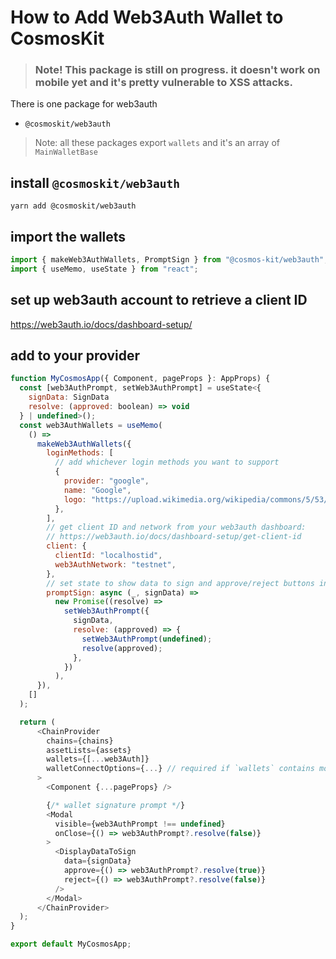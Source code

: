 # How to Add Web3Auth Wallet to CosmosKit

> ### Note! This package is still on progress. it doesn't work on mobile yet and it's pretty vulnerable to XSS attacks.

There is one package for web3auth

- `@cosmoskit/web3auth`

> Note: all these packages export `wallets` and it's an array of `MainWalletBase`

## install `@cosmoskit/web3auth`

```
yarn add @cosmoskit/web3auth
```

## import the wallets

```js
import { makeWeb3AuthWallets, PromptSign } from "@cosmos-kit/web3auth";
import { useMemo, useState } from "react";
```

## set up web3auth account to retrieve a client ID

https://web3auth.io/docs/dashboard-setup/

## add to your provider

```js
function MyCosmosApp({ Component, pageProps }: AppProps) {
  const [web3AuthPrompt, setWeb3AuthPrompt] = useState<{
    signData: SignData
    resolve: (approved: boolean) => void
  } | undefined>();
  const web3AuthWallets = useMemo(
    () =>
      makeWeb3AuthWallets({
        loginMethods: [
          // add whichever login methods you want to support
          {
            provider: "google",
            name: "Google",
            logo: "https://upload.wikimedia.org/wikipedia/commons/5/53/Google_%22G%22_Logo.svg",
          },
        ],
        // get client ID and network from your web3auth dashboard:
        // https://web3auth.io/docs/dashboard-setup/get-client-id
        client: {
          clientId: "localhostid",
          web3AuthNetwork: "testnet",
        },
        // set state to show data to sign and approve/reject buttons in modal
        promptSign: async (_, signData) =>
          new Promise((resolve) =>
            setWeb3AuthPrompt({
              signData,
              resolve: (approved) => {
                setWeb3AuthPrompt(undefined);
                resolve(approved);
              },
            })
          ),
      }),
    []
  );

  return (
      <ChainProvider
        chains={chains}
        assetLists={assets}
        wallets={[...web3Auth]}
        walletConnectOptions={...} // required if `wallets` contains mobile wallets
      >
        <Component {...pageProps} />

        {/* wallet signature prompt */}
        <Modal
          visible={web3AuthPrompt !== undefined}
          onClose={() => web3AuthPrompt?.resolve(false)}
        >
          <DisplayDataToSign
            data={signData}
            approve={() => web3AuthPrompt?.resolve(true)}
            reject={() => web3AuthPrompt?.resolve(false)}
          />
        </Modal>
      </ChainProvider>
  );
}

export default MyCosmosApp;
```
